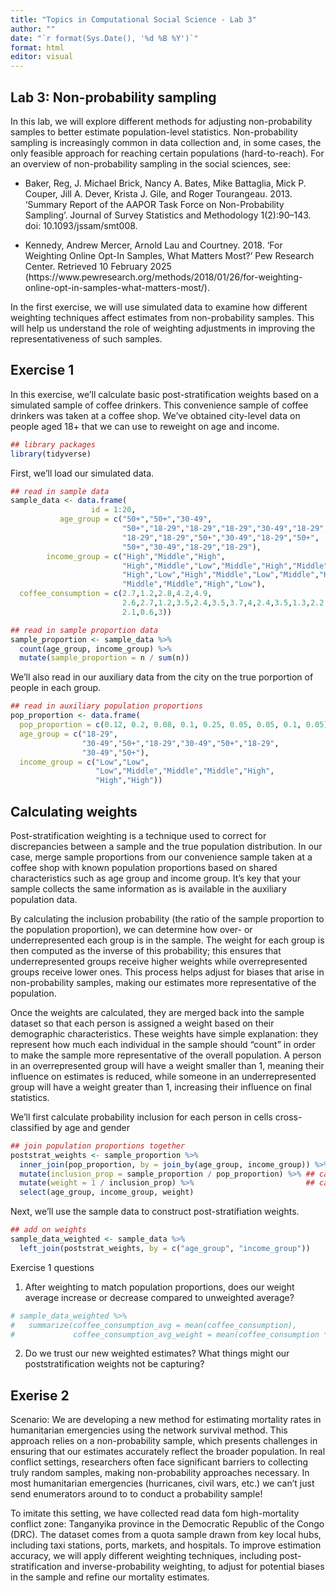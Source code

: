 ```yaml
---
title: "Topics in Computational Social Science - Lab 3"
author: ""
date: "`r format(Sys.Date(), '%d %B %Y')`"
format: html
editor: visual
---
```


## Lab 3: Non-probability sampling 

In this lab, we will explore different methods for adjusting non-probability samples to better estimate population-level statistics. Non-probability sampling is increasingly common in data collection and, in some cases, the only feasible approach for reaching certain populations (hard-to-reach). For an overview of non-probability sampling in the social sciences, see:

* Baker, Reg, J. Michael Brick, Nancy A. Bates, Mike Battaglia, Mick P. Couper, Jill A. Dever, Krista J. Gile, and Roger Tourangeau. 2013. ‘Summary Report of the AAPOR Task Force on Non-Probability Sampling’. Journal of Survey Statistics and Methodology 1(2):90–143. doi: 10.1093/jssam/smt008.

* Kennedy, Andrew Mercer, Arnold Lau and Courtney. 2018. ‘For Weighting Online Opt-In Samples, What Matters Most?’ Pew Research Center. Retrieved 10 February 2025 (https://www.pewresearch.org/methods/2018/01/26/for-weighting-online-opt-in-samples-what-matters-most/).

In the first exercise, we will use simulated data to examine how different weighting techniques affect estimates from non-probability samples. This will help us understand the role of weighting adjustments in improving the representativeness of such samples.

## Exercise 1

In this exercise, we'll calculate basic post-stratification weights based on a simulated sample of coffee drinkers. This convenience sample of coffee drinkers was taken at a coffee shop. We've obtained city-level data on people aged 18+ that we can use to reweight on  age and income. 

```r
## library packages 
library(tidyverse)
```

First, we'll load our simulated data. 

```r
## read in sample data 
sample_data <- data.frame(
                  id = 1:20,
           age_group = c("50+","50+","30-49",
                         "50+","18-29","18-29","18-29","30-49","18-29","18-29",
                         "18-29","18-29","50+","30-49","18-29","50+",
                         "50+","30-49","18-29","18-29"),
        income_group = c("High","Middle","High",
                         "High","Middle","Low","Middle","High","Middle",
                         "High","Low","High","Middle","Low","Middle","High",
                         "Middle","Middle","High","Low"),
  coffee_consumption = c(2.7,1.2,2.8,4.2,4.9,
                         2.6,2.7,1.2,3.5,2.4,3.5,3.7,4,2.4,3.5,1.3,2.2,
                         2.1,0.6,3))

## read in sample proportion data 
sample_proportion <- sample_data %>% 
  count(age_group, income_group) %>% 
  mutate(sample_proportion = n / sum(n))
```

We'll also read in our auxiliary data from the city on the true porportion of people in each group. 

```r
## read in auxiliary population proportions 
pop_proportion <- data.frame(
  pop_proportion = c(0.12, 0.2, 0.08, 0.1, 0.25, 0.05, 0.05, 0.1, 0.05),
  age_group = c("18-29",
                "30-49","50+","18-29","30-49","50+","18-29",
                "30-49","50+"),
  income_group = c("Low","Low",
                   "Low","Middle","Middle","Middle","High",
                   "High","High"))
```


## Calculating weights 

Post-stratification weighting is a technique used to correct for discrepancies between a sample and the true population distribution. In our case,  merge sample proportions from our convenience sample taken at a coffee shop with known population proportions based on shared characteristics such as age group and income group. It's key that your sample collects the same information as is available in the auxiliary population data. 

By calculating the inclusion probability (the ratio of the sample proportion to the population proportion), we can determine how over- or underrepresented each group is in the sample. The weight for each group is then computed as the inverse of this probability; this ensures that underrepresented groups receive higher weights while overrepresented groups receive lower ones. This process helps adjust for biases that arise in non-probability samples, making our estimates more representative of the population.

Once the weights are calculated, they are merged back into the sample dataset so that each person is assigned a weight based on their demographic characteristics. These weights have simple explanation: they represent how much each individual in the sample should "count" in order to make the sample more representative of the overall population. A person in an overrepresented group will have a weight smaller than 1, meaning their influence on estimates is reduced, while someone in an underrepresented group will have a weight greater than 1, increasing their influence on final statistics. 

We'll first calculate probability inclusion for each person in cells cross-classified by age and gender

```r
## join population proportions together 
poststrat_weights <- sample_proportion %>% 
  inner_join(pop_proportion, by = join_by(age_group, income_group)) %>% 
  mutate(inclusion_prop = sample_proportion / pop_proportion) %>% ## calculate inclusion probably by cell 
  mutate(weight = 1 / inclusion_prop) %>%                         ## calculate weight 
  select(age_group, income_group, weight)
```

Next, we'll use the sample data to construct post-stratifiation weights. 

```r
## add on weights 
sample_data_weighted <- sample_data %>% 
  left_join(poststrat_weights, by = c("age_group", "income_group"))
```

Exercise 1 questions

1.  After weighting to match population proportions, does our weight average increase or decrease compared to unweighted average?

```r
# sample_data_weighted %>% 
#   summarize(coffee_consumption_avg = mean(coffee_consumption),
#             coffee_consumption_avg_weight = mean(coffee_consumption * weight))
```

2.  Do we trust our new weighted estimates? What things might our poststratification weights not be capturing?


## Exerise 2


Scenario: We are developing a new method for estimating mortality rates in humanitarian emergencies using the network survival method. This approach relies on a non-probability sample, which presents challenges in ensuring that our estimates accurately reflect the broader population. In real conflict settings, researchers often face significant barriers to collecting truly random samples, making non-probability approaches necessary. In most humanitarian emergencies (hurricanes, civil wars, etc.) we can't just send enumerators around to to conduct a probability sample! 

To imitate this setting, we have collected read data fom high-mortality conflict zone: Tanganyika province in the Democratic Republic of the Congo (DRC). The dataset comes from a quota sample drawn from key local hubs, including taxi stations, ports, markets, and hospitals. To improve estimation accuracy, we will apply different weighting techniques, including post-stratification and inverse-probability weighting, to adjust for potential biases in the sample and refine our mortality estimates.














